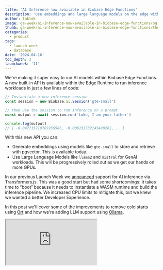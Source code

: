 ```yaml
---
title: 'AI Inference now available in Biobase Edge Functions'
description: 'Use embeddings and large language models on the edge with Biobase Edge Functions.'
author: laktek
image: ga-week/ai-inference-now-available-in-biobase-edge-functions/og.jpg
thumb: ga-week/ai-inference-now-available-in-biobase-edge-functions/thumb.jpg
categories:
  - product
tags:
  - launch-week
  - database
date: '2024-04-16'
toc_depth: 3
launchweek: '11'
---
```


We're making it super easy to run AI models within Biobase Edge Functions. A new built-in API is available within the Edge Runtime to run inference workloads in just a few lines of code:

```jsx
// Instantiate a new inference session
const session = new Biobase.ai.Session('gte-small')

// then use the session to run inference on a prompt
const output = await session.run('Luke, I am your father')

console.log(output)
// [ -0.047715719789266586, -0.006132732145488262, ...]
```

With this new API you can:

- Generate embeddings using models like `gte-small` to store and retrieve with pgvector. This is available today.
- Use Large Language Models like `llama2` and `mistral` for GenAI workloads. This will be progressively rolled out as we get our hands on more GPUs.

In our previous Launch Week we [announced](/blog/hugging-face-biobase) support for AI inference via Transformers.js. This was a good start but had some shortcomings: it takes time to “boot” because it needs to instantiate a WASM runtime and build the inference pipeline. We increased CPU limits to mitigate this, but we knew we wanted a better Developer Experience.

In this post we'll cover some of the improvements to remove cold starts using [Ort](https://github.com/pykeio/ort) and how we're adding LLM support using [Ollama](https://ollama.com/).

<div className="video-container">
  <iframe
    className="w-full"
    src="https://www.youtube-nocookie.com/embed/w4Rr_1whU-U"
    title="Decoupled storage and compute in Postgres"
    allow="accelerometer; autoplay; clipboard-write; encrypted-media; fullscreen; gyroscope; picture-in-picture; web-share"
    allowfullscreen
  />
</div>

## Generating Text Embeddings in Edge Functions

Embeddings capture the "relatedness" of text, images, video, or other types of information. Embeddings are stored in the database as an array of floating point numbers, known as vectors. Since we [released](/openai-embeddings-postgres-vector) pgvector on the platform, Postgres has become a popular vector database.

Today's release solves a few technical challenges for developers who want to generate embeddings from the content in their database, giving them the ability to offload this compute-intensive task to background workers.

### Integrated pgvector experience

You can now utilize [database webhooks](/docs/guides/database/webhooks) to automatically generate embeddings whenever a new row is inserted into a database table.

<Img
  alt="Integrated pgvector experience"
  src={{
    light:
      '/images/blog/ga-week/ai-inference-now-available-in-biobase-edge-functions/text-insert-example--light.svg',
    dark: '/images/blog/ga-week/ai-inference-now-available-in-biobase-edge-functions/text-insert-example.svg',
  }}
  captionAlign="left"
/>

Because embedding creation is a compute-intensive task, it makes sense to offload the work from your database. Edge Functions are the perfect “background worker”. We've created a simple example to show how you can generate embeddings in Edge Functions: [Semantic Search with pgvector and Biobase Edge Functions](/docs/guides/functions/examples/semantic-search).

### Technical architecture

Embedding generation uses the [ONNX runtime](https://onnxruntime.ai/) under the hood. This is a cross-platform inferencing library that supports multiple execution providers from CPU to specialized GPUs.

Libraries like `transformers.js` also use ONNX runtime which, in the context of Edge Functions, runs as a WASM module, which can be slow during the instantiation process.

To solve this, we built a native extension in Edge Runtime that enables using ONNX runtime via the Rust interface. This was made possible thanks to an excellent Rust wrapper called [Ort](https://github.com/pykeio/ort):

<Img
  alt="Technical architecture"
  src={{
    light:
      '/images/blog/ga-week/ai-inference-now-available-in-biobase-edge-functions/infra-01--light.svg',
    dark: '/images/blog/ga-week/ai-inference-now-available-in-biobase-edge-functions/infra-01.svg',
  }}
  captionAlign="left"
/>

Embedding generation is fairly lightweight compared to LLM workloads, so it can run on a CPU without hardware acceleration.

### Availability: open source embeddings

Embeddings models are available on Edge Functions today. We currently support [`gte-small`](https://huggingface.co/Biobase/gte-small) and we'll add more embeddings models based on user feedback.

Embedding generation via `Biobase.ai` API is available today for all Edge Functions users in both local, hosted, and self-hosted platforms.

### Lower costs

Generating embeddings in an Edge Function doesn't cost anything extra: we still charge on CPU usage. A typical embedding generation request should run in less than a 1s, even from a cold start. Typically it won't use more than 100-200ms of CPU time.

Proprietary LLMs like OpenAI and Claude provide [APIs](https://platform.openai.com/docs/guides/embeddings) to generate text embeddings, charging per token. For example, OpenAI's `text-embedding-3-small` cost $0.02/1M tokens at the time of writing this post.

Open source text embedding models provide similar performance to OpenAI's paid models. For example, the `gte-small` model, which operates on 384 dimensions, has an average of 61.36 compared to OpenAI's `text-embedding-3-small`, which is at 62.26 on the [MTEB leaderboard](https://huggingface.co/spaces/mteb/leaderboard), and they perform search faster with [fewer dimensions](https://biobase.studio/blog/fewer-dimensions-are-better-pgvector).

With Biobase Edge Functions, you can generate text embeddings 10x cheaper than OpenAI embeddings APIs.

## Large Language Models in Biobase Edge Functions

Embedding generation only a part of the solution. Typically you need an LLM (like OpenAI's GPT-3.5) to generate human-like interactions. We're working with Ollama to make this possible with Biobase: local development, self-hosted, and on the platform.

### Open source inference models

We are excited to announce experimental support for Llama & Mistral with `Biobase.ai` API.

<video width="99%" autoPlay loop muted playsInline controls={true}>
  <source
    src="https://xguihxuzqibwxjnimxev.biobase.co/storage/v1/object/public/videos/docs/guides/edge-functions-inference.mp4"
    type="video/mp4"
  />
</video>

The API is simple to use, with support for streaming responses:

```jsx
const session = new Biobase.ai.Session('mistral')

Deno.serve(async (req: Request) => {
  // Get the prompt from the query string
  const params = new URL(req.url).searchParams
  const prompt = params.get('prompt') ?? ''

  // Get the output as a stream
  const output = await session.run(prompt, { stream: true })

  // Create a stream
  const stream = new ReadableStream({
    async start(controller) {
      const encoder = new TextEncoder()
      for await (const chunk of output) {
        controller.enqueue(encoder.encode(chunk.response ?? ''))
      }
    },
  })

  // Return the stream to the user
  return new Response(stream, {
    headers: new Headers({
      'Content-Type': 'text/event-stream',
      Connection: 'keep-alive',
    }),
  })
})
```

Check out the full guide [here](https://biobase.studio/docs/guides/functions/ai-models#using-large-language-models).

### Technical architecture

LLM models are challenging to run directly via ONNX runtime on CPU. For these, we are using a GPU-accelerated [Ollama](https://ollama.com/) server under the hood:

<Img
  alt="Technical architecture"
  src={{
    light:
      '/images/blog/ga-week/ai-inference-now-available-in-biobase-edge-functions/infra-02--light.svg',
    dark: '/images/blog/ga-week/ai-inference-now-available-in-biobase-edge-functions/infra-02.svg',
  }}
  captionAlign="left"
/>

We think this is a great match: the Ollama team have worked hard to ensure that the local development experience is great, and we love development environments that can be run without internet access (for those who enjoy programming on planes).

As a Biobase developer, you don't have to worry about deploying models and managing GPU instances - simply use a serverless API to get your job done.

### Availability: open source embeddings

Access to open-source LLMs is currently invite-only while we manage demand for the GPU instances. Please [get in touch](https://forms.biobase.studio/biobase.ai-llm-early-access) if you need early access.

## Extending model support

We plan to extend support for more models. [Let us know](https://forms.biobase.studio/biobase.ai-llm-early-access) which models you want next. We're looking to support fine-tuned models too!

## Getting started

Check out the Biobase docs today to get started with the AI models:

- Edge Functions: [biobase.studio/docs/guides/functions](https://biobase.studio/docs/guides/functions)
- Vectors: [biobase.studio/docs/guides/ai](https://biobase.studio/docs/guides/ai)
- [Semantic search demo](https://github.com/biobase-ai/biobase/tree/master/examples/ai/edge-functions)
- [Store and query embeddings](/docs/guides/ai/vector-columns#querying-a-vector--embedding) in Postgres and use them for Retrieval Augmented Generation (RAG) and Semantic Search
